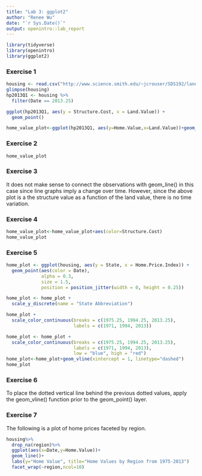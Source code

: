 ---
title: "Lab 3: ggplot2"
author: "Renee Wu"
date: "`r Sys.Date()`"
output: openintro::lab_report
---

```{r load-packages, message=FALSE}
library(tidyverse)
library(openintro)
library(ggplot2)
```

### Exercise 1

```{r}
housing <- read.csv("http://www.science.smith.edu/~jcrouser/SDS192/landdata-states.csv")
glimpse(housing)
hp2013Q1 <- housing %>%
  filter(Date == 2013.25)

ggplot(hp2013Q1, aes(y = Structure.Cost, x = Land.Value)) +
  geom_point()

home_value_plot<-ggplot(hp2013Q1, aes(y=Home.Value,x=Land.Value))+geom_point()+labs(x="Land Value", y="Home Value", title="2013 Q1 Home Values and Land Values")
```


### Exercise 2

```{r}
home_value_plot
```




### Exercise 3

It does not make sense to connect the observations with geom_line() in this case since line graphs imply a change over time. However, since the above plot is a the structure value as a function of the land value, there is no time variation. 



### Exercise 4
```{r}
home_value_plot<-home_value_plot+aes(color=Structure.Cost)
home_value_plot
```


### Exercise 5
```{r}
home_plot <- ggplot(housing, aes(y = State, x = Home.Price.Index)) + 
  geom_point(aes(color = Date),
             alpha = 0.3,
             size = 1.5,
             position = position_jitter(width = 0, height = 0.25))

home_plot <- home_plot + 
  scale_y_discrete(name = "State Abbreviation")

home_plot + 
  scale_color_continuous(breaks = c(1975.25, 1994.25, 2013.25),
                         labels = c(1971, 1994, 2013))

home_plot <- home_plot +
  scale_color_continuous(breaks = c(1975.25, 1994.25, 2013.25),
                         labels = c(1971, 1994, 2013),
                         low = "blue", high = "red")
home_plot<-home_plot+geom_vline(xintercept = 1, linetype="dashed")
home_plot
```



### Exercise 6

To place the dotted vertical line behind the previous dotted values, apply the geom_vline() function prior to the geom_point() layer. 


### Exercise 7

The following is a plot of home prices faceted by region. 

```{r}
housing%>%
  drop_na(region)%>%
  ggplot(aes(x=Date,y=Home.Value))+
  geom_line()+
  labs(y="Home Value", title="Home Values by Region from 1975-2013")
  facet_wrap(~region,ncol=10)

```



